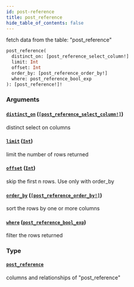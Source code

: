 ```yaml
---
id: post-reference
title: post_reference
hide_table_of_contents: false
---
```


fetch data from the table: "post_reference"

```graphql
post_reference(
  distinct_on: [post_reference_select_column!]
  limit: Int
  offset: Int
  order_by: [post_reference_order_by!]
  where: post_reference_bool_exp
): [post_reference!]!
```

### Arguments

#### [`distinct_on`](#) ([`[post_reference_select_column!]`](../enums/post-reference-select-column))

distinct select on columns

#### [`limit`](#) ([`Int`](../scalars/int))

limit the number of rows returned

#### [`offset`](#) ([`Int`](../scalars/int))

skip the first n rows. Use only with order_by

#### [`order_by`](#) ([`[post_reference_order_by!]`](../inputs/post-reference-order-by))

sort the rows by one or more columns

#### [`where`](#) ([`post_reference_bool_exp`](../inputs/post-reference-bool-exp))

filter the rows returned

### Type

#### [`post_reference`](../objects/post-reference)

columns and relationships of "post_reference"
